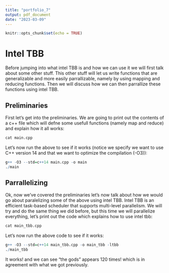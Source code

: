 ```yaml
---
title: "portfolio_7"
output: pdf_document
date: "2023-03-09"
---
```


```r
knitr::opts_chunk$set(echo = TRUE)
```

# Intel TBB
Before jumping into what intel TBB is and how we can use it we will first talk about some other stuff. This other stuff will let us write functions that are generalizable and more easily parrallizable, namely by using mapping and reducing functions. Then we will discuss how we can then parrallize these functions using intel TBB. 

## Preliminaries
First let's get into the preliminaries. We are going to print out the contents of a c++ file which will defne some usefull functions (namely map and reduce) and explain how it all works:
```r
cat main.cpp
```
Let's now run the above to see if it works (notice we specify we want to use C++ version 14 and that we want to optimize the compilation (-O3)):
```r
g++ -O3 --std=c++14 main.cpp -o main
./main
```

## Parrallelizing
Ok, now we've covered the preliminaries let's now talk about how we would go about paralelizing some of the above using intel TBB. Intel TBB is an efficient task-based scheduler that supports multi-level parallelism. We will try and do the same thing we did before, but this time we will parallelize everything, let's print out the code which explains how to use intel tbb:
```r
cat main_tbb.cpp
```
Let's now run the above code to see if it works:
```r
g++ -O3 --std=c++14 main_tbb.cpp -o main_tbb -ltbb
./main_tbb
```
It works! and we can see "the gods" appears 120 times! which is in agreement with what we got previously.
